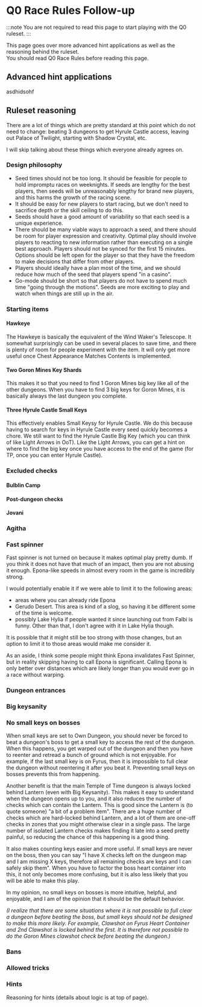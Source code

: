 # Q0 Race Rules Follow-up


:::note
You are not required to read this page to start playing with the Q0 ruleset.
:::

This page goes over more advanced hint applications as well as the reasoning behind the ruleset.<br/>
You should read <Link to="/docs/rando/q0-race-rules">Q0 Race Rules</Link> before reading this page.

## Advanced hint applications

asdhidsohf

## Ruleset reasoning

There are a lot of things which are pretty standard at this point which do not need to change:
beating 3 dungeons to get Hyrule Castle access, leaving out Palace of Twilight, starting with Shadow Crystal, etc.

I will skip talking about these things which everyone already agrees on.

### Design philosophy

- Seed times should not be too long.
  It should be feasible for people to hold impromptu races on weeknights.
  If seeds are lengthy for the best players, then seeds will be unreasonably lengthy for brand new players, and this harms the growth of the racing scene.
- It should be easy for new players to start racing, but we don't need to sacrifice depth or the skill ceiling to do this.
- Seeds should have a good amount of variability so that each seed is a unique experience.
- There should be many viable ways to approach a seed, and there should be room for player expression and creativity.
  Optimal play should involve players to reacting to new information rather than executing on a single best approach.
  Players should not be synced for the first 15 minutes.
  Options should be left open for the player so that they have the freedom to make decisions that differ from other players.
- Players should ideally have a plan most of the time, and we should reduce how much of the seed that players spend "in a casino".
- Go-mode should be short so that players do not have to spend much time "going through the motions".
  Seeds are more exciting to play and watch when things are still up in the air.

### Starting items

#### Hawkeye

The Hawkeye is basically the equivalent of the Wind Waker's Telescope.
It somewhat surprisingly can be used in several places to save time, and there is plenty of room for people experiment with the item.
It will only get more useful once Chest Appearance Matches Contents is implemented.

#### Two Goron Mines Key Shards

This makes it so that you need to find 1 Goron Mines big key like all of the other dungeons.
When you have to find 3 big keys for Goron Mines, it is basically always the last dungeon you complete.

#### Three Hyrule Castle Small Keys

This effectively enables Small Keysy for Hyrule Castle.
We do this because having to search for keys in Hyrule Castle every seed quickly becomes a chore.
We still want to find the Hyrule Castle Big Key (which you can think of like Light Arrows in OoT).
Like the Light Arrows, you can get a hint on where to find the big key once you have access to the end of the game (for TP, once you can enter Hyrule Castle).

### Excluded checks

#### Bulblin Camp

#### Post-dungeon checks

#### Jovani

### Agitha

### Fast spinner

Fast spinner is not turned on because it makes optimal play pretty dumb.
If you think it does not have that much of an impact, then you are not abusing it enough.
Epona-like speeds in almost every room in the game is incredibly strong.

I would potentially enable it if we were able to limit it to the following areas:

- areas where you can already ride Epona
- Gerudo Desert.
  This area is kind of a slog, so having it be different some of the time is welcome.
- possibly Lake Hylia if people wanted it since launching out from Falbi is funny.
  Other than that, I don't agree with it in Lake Hylia though.

It is possible that it might still be too strong with those changes, but an option to limit it to those areas would make me consider it.

As an aside, I think some people might think Epona invalidates Fast Spinner, but in reality skipping having to call Epona is significant.
Calling Epona is only better over distances which are likely longer than you would ever go in a race without warping.

### Dungeon entrances

### Big keysanity

### No small keys on bosses

When small keys are set to Own Dungeon, you should never be forced to beat a dungeon's boss to get a small key to access the rest of the dungeon.
When this happens, you get warped out of the dungeon and then you have to reenter and retread a bunch of ground which is not enjoyable.
For example, if the last small key is on Fyrus, then it is impossible to full clear the dungeon without reentering it after you beat it.
Preventing small keys on bosses prevents this from happening.

Another benefit is that the main Temple of Time dungeon is always locked behind Lantern (even with Big Keysanity).
This makes it easy to understand when the dungeon opens up to you, and it also reduces the number of checks which can contain the Lantern.
This is good since the Lantern is (to quote someone) "a bit of a problem item".
There are a huge number of checks which are hard-locked behind Lantern, and a lot of them are one-off checks in zones that you might otherwise clear in a single pass.
The large number of isolated Lantern checks makes finding it late into a seed pretty painful, so reducing the chance of this happening is a good thing.

It also makes counting keys easier and more useful.
If small keys are never on the boss, then you can say "I have X checks left on the dungeon map and I am missing X keys, therefore all remaining checks are keys and I can safely skip them".
When you have to factor the boss heart container into this, it not only becomes more confusing, but it is also less likely that you will be able to make this play.

In my opinion, no small keys on bosses is more intuitive, helpful, and enjoyable, and I am of the opinion that it should be the default behavior.

_(I realize that there are some situations where it is not possible to full clear a dungeon before beating the boss, but small keys should not be designed to make this more likely. For example, Clawshot on Fyrus Heart Container and 2nd Clawshot is locked behind the first. It is therefore not possible to do the Goron Mines clawshot check before beating the dungeon.)_

### Bans

### Allowed tricks

### Hints

Reasoning for hints (details about logic is at top of page).
